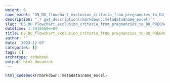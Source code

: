 ```yaml
---
weight: 6
name_excel: "D5_DU_flowchart_exclusion_criteria_from_pregnancies_to_DU_PREGNANCY-COHORT.xlsx"
description: "`r get_description(rmarkdown::metadata$name_excel)`"
slug: "D5_DU_flowchart_exclusion_criteria_from_pregnancies_to_DU_PREGNANCY-COHORT"
datetime: 1.7019569e+09
title: D5_DU_flowchart_exclusion_criteria_from_pregnancies_to_DU_PREGNANCY-COHORT
author: ''
date: '2023-12-07'
categories: []
tags: []
archetype: codebook
output: html_document
---
```


```r
html_codebook(rmarkdown::metadata$name_excel)
```
